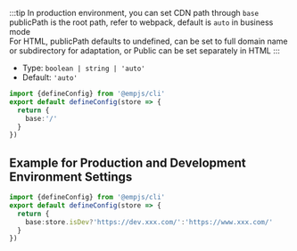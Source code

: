 :::tip
In production environment, you can set CDN path through `base`  
publicPath is the root path, refer to webpack, default is `auto` in business mode  
For HTML, publicPath defaults to undefined, can be set to full domain name or subdirectory for adaptation, or Public can be set separately in HTML
:::

+ Type: `boolean | string | 'auto'`
+ Default: `'auto'`

```ts title="emp-config.js"
import {defineConfig} from '@empjs/cli'
export default defineConfig(store => {
  return {
    base:'/'
  }
})
```

## Example for Production and Development Environment Settings
```ts title="emp-config.js"
import {defineConfig} from '@empjs/cli'
export default defineConfig(store => {
  return {
    base:store.isDev?'https://dev.xxx.com/':'https://www.xxx.com/'
  }
})
```